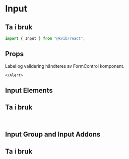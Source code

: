 
<Meta of={InputStories} />

# Input

## Ta i bruk

```jsx
import { Input } from "@kvib/react";
```

## Props

<KvibProvider>
    <Alert status="info">
        <AlertIcon/>
        <AlertDescription>
            Label og validering håndteres av FormControl komponent.
        </AlertDescription>

    </Alert>

</KvibProvider>

<Canvas of={InputStories.Input} />
<Controls of={InputStories.Input} />

## Input Elements

## Ta i bruk

```jsx
import { Input, InputGroup, InputLeftElement, InputRightElement } from "@kvib/react";
```

<Canvas of={InputStories.InputLeftElement} />
<Canvas of={InputStories.InputRightElement} />

## Input Group and Input Addons

## Ta i bruk

```jsx
import { Input, InputGroup, InputLeftAddon, InputRightAddon } from "@kvib/react";
```

<Canvas of={InputStories.InputGroup} />
